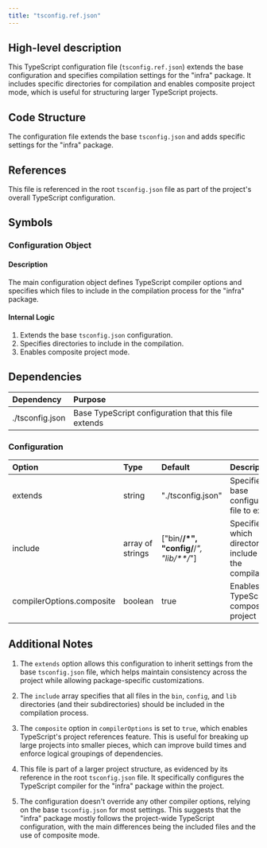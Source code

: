 ```yaml
---
title: "tsconfig.ref.json"
---
```


## High-level description
This TypeScript configuration file (`tsconfig.ref.json`) extends the base configuration and specifies compilation settings for the "infra" package. It includes specific directories for compilation and enables composite project mode, which is useful for structuring larger TypeScript projects.

## Code Structure
The configuration file extends the base `tsconfig.json` and adds specific settings for the "infra" package.

## References
This file is referenced in the root `tsconfig.json` file as part of the project's overall TypeScript configuration.

## Symbols

### Configuration Object
#### Description
The main configuration object defines TypeScript compiler options and specifies which files to include in the compilation process for the "infra" package.

#### Internal Logic
1. Extends the base `tsconfig.json` configuration.
2. Specifies directories to include in the compilation.
3. Enables composite project mode.

## Dependencies
| Dependency | Purpose |
|:-----------|:--------|
| ./tsconfig.json | Base TypeScript configuration that this file extends |

### Configuration
| Option | Type | Default | Description |
|:-------|:-----|:--------|:------------|
| extends | string | "./tsconfig.json" | Specifies the base configuration file to extend |
| include | array of strings | ["bin/**/*", "config/**/*", "lib/**/*"] | Specifies which directories to include in the compilation |
| compilerOptions.composite | boolean | true | Enables TypeScript's composite project mode |

## Additional Notes
1. The `extends` option allows this configuration to inherit settings from the base `tsconfig.json` file, which helps maintain consistency across the project while allowing package-specific customizations.

2. The `include` array specifies that all files in the `bin`, `config`, and `lib` directories (and their subdirectories) should be included in the compilation process.

3. The `composite` option in `compilerOptions` is set to `true`, which enables TypeScript's project references feature. This is useful for breaking up large projects into smaller pieces, which can improve build times and enforce logical groupings of dependencies.

4. This file is part of a larger project structure, as evidenced by its reference in the root `tsconfig.json` file. It specifically configures the TypeScript compiler for the "infra" package within the project.

5. The configuration doesn't override any other compiler options, relying on the base `tsconfig.json` for most settings. This suggests that the "infra" package mostly follows the project-wide TypeScript configuration, with the main differences being the included files and the use of composite mode.
